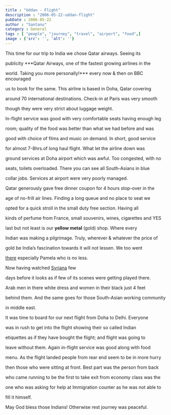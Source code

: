 ```yaml
---
title : "Uddan - Flight"
description : "2006-05-22-uddan-flight"
pubDate : 2006-05-22
author : "Santanu"
category : General
tags : [ "people", "journey", "travel", "airport", "food",]
image : {'src': '', 'alt': ''}
---
```



This time for our trip to India we chose Qatar airways. Seeing its

publicity ***Qatar Airways, one of the fastest growing airlines in the

world. Taking you more personally!*** every now & then on BBC encouraged

us to book for the same. This airline is based in Doha, Qatar covering

around 70 international destinations. Check-in at Paris was very smooth

though they were very strict about luggage weight.



  



  







In-flight service was good with very comfortable seats having enough leg

room; quality of the food was better than what we had before and was

good with choice of films and music on demand. In short, good service

for almost 7-8hrs.of long haul flight. What let the airline down was

ground services at Doha airport which was awful. Too congested, with no

seats, toilets overloaded. There you can see all South-Asians in blue

collar jobs. Services at airport were very poorly managed.



  



  







Qatar generously gave free dinner coupon for 4 hours stop-over in the

age of no-frill air lines. Finding a long queue and no place to seat we

opted for a quick stroll in the small duty free section. Having all

kinds of perfume from France, small souvenirs, wines, cigarettes and YES

last but not least is our **yellow metal** (gold) shop. Where every

Indian was making a pilgrimage. Truly, wherever & whatever the price of

gold be India’s fascination towards it will not lessen. We too went

[there](http://www.frey-wille.com/) especially Pamela who is no less.



Now having watched [Syriana](http://syrianamovie.warnerbros.com/) few

days before it looks as if few of its scenes were getting played there.

Arab men in there white dress and women in their black just 4 feet

behind them. And the same goes for those South-Asian working community

in middle east.



  



  







It was time to board for our next flight from Doha to Delhi. Everyone

was in rush to get into the flight showing their so called Indian

etiquettes as if they have bought the flight; and flight was going to

leave without them. Again in-flight service was good along with food

menu. As the flight landed people from rear end seem to be in more hurry

then those who were sitting at front. Best part was the person from back

who came running to be the first to take exit from economy class was the

one who was asking for help at Immigration counter as he was not able to

fill it himself.



  

May God bless those Indians! Otherwise rest journey was peaceful.
